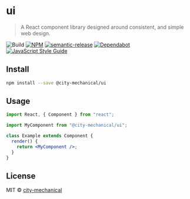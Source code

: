 
<Meta title="UI/Intro" />

# ui

> A React component library designed around consistent, and simple web design.

![Build](https://github.com/city-mechanical/ui/workflows/Build/badge.svg) [![NPM](https://img.shields.io/npm/v/@city-mechanical/ui.svg)](https://www.npmjs.com/package/@clutchd/ui) [![semantic-release](https://img.shields.io/badge/%20%20%F0%9F%93%A6%F0%9F%9A%80-semantic--release-e10079.svg)](https://github.com/semantic-release/semantic-release) [![Dependabot](https://api.dependabot.com/badges/status?host=github&repo=city-mechanical/ui)](https://dependabot.com/) [![JavaScript Style Guide](https://img.shields.io/badge/code_style-standard-brightgreen.svg)](https://standardjs.com)

## Install

```bash
npm install --save @city-mechanical/ui
```

## Usage

```jsx
import React, { Component } from "react";

import MyComponent from "@city-mechanical/ui";

class Example extends Component {
  render() {
    return <MyComponent />;
  }
}
```

## License

MIT © [city-mechanical](https://github.com/city-mechanical)
